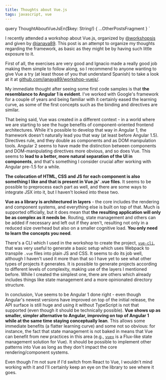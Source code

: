 ```yaml
---
title: Thoughts about Vue.js
tags: javascript, vue
---
```




  query ThoughtAboutVueJsEn($key: String!) {
    ...OtherPostsFragment
  }
`

I recently attended a workshop about Vue.js, organized by
[@workshopsjs](https://twitter.com/workshopsjs) and given by
[@ianaya89](https://twitter.com/ianaya89). This post is an attempt to organize
my thoughts regarding the framework, as basic as they might be by having such
little exposure to it.

First of all, the exercises are very good and Ignacio made a really good job
making them simple to follow along, so I recommend to anyone wanting to give Vue
a try (at least those of you that understand Spanish) to take a look at it at
[github.com/ianaya89/workshop-vuejs/](https://github.com/ianaya89/workshop-vuejs/).

My immediate thought after seeing some first code samples is that **the
resemblance to Angular 1 is evident**. I've worked with Google's framework for a
couple of years and being familiar with it certainly eased the learning curve,
as some of the first concepts such as the binding and directives are similar.

That being said, Vue was created in a different context - in a world where we
are starting to see the huge benefits of component-oriented frontend
architectures. While it's possible to develop that way in Angular 1, the
framework doesn't naturally lead you that way (at least before Angular 1.5).
Directives rule, and they double as components and as DOM manipulation tools.
Angular 2 seems to have made the distinction between components and
DOM-manipulating directives more obvious, and so does Vue. This seems to **lead
to a better, more natural separation of the UI in components**, and that's
something I consider crucial after working with Angular pre-1.5 for a while.

**The colocation of HTML, CSS and JS for each component is also something I like
and that is present in Vue.js' .vue files**. It seems to be possible to
preprocess each part as well, and there are some ways to integrate JSX into it,
but I haven't looked into these two.

**Vue as a library is architectured in layers** - the core includes the
rendering and component systems, and everything else is built on top of that.
Much is supported officially, but it does mean that **the resulting application
will only be as complex as it needs be**. Routing, state management and others
can be added if necessary and left out if they aren't, resulting not only in a
reduced size overhead but also on a smaller cognitive load. **You only need to
learn the concepts you need**.

There's a CLI which I used in the workshop to create the project,
[`vue-cli`](https://github.com/vuejs/vue-cli), that was very useful to generate
a basic setup which uses Webpack to transpile `.vue` files into plain JS and
CSS. It seems to do its job well, although I haven't used it more than that so I
have yet to see what other types of projects it generates. It is possible to
generate projects according to different levels of complexity, making use of the
layers I mentioned before. While I created the simplest one, there are others
which already includes things like state management and a more opinionated
directory structure.

In conclusion, Vue seems to be Angular 1 done right - even though Angular's
newest versions have improved on top of the initial release, the API surface is
still huge and using it without TypeScript is not that supported (even though it
should be technically possible). **Vue shows up as smaller, simpler alternative
to Angular, improving on top of Angular 1 while at the same time staying
conceptually lean**. This allows some immediate benefits (a flatter learning
curve) and some not so obvious: for instance, the fact that state management is
not baked in means that Vue can benefit from new practices in this area (e.g.,
[`vuex`](https://github.com/vuejs/vuex) is a Flux-like state management solution
for Vue). It should be possible to implement other patterns into Vue as long as
they don't impact the core rendering/component systems.

Even though I'm not sure if I'd switch from React to Vue, I wouldn't mind
working with it and I'll certainly keep an eye on the library to see where it
goes.

